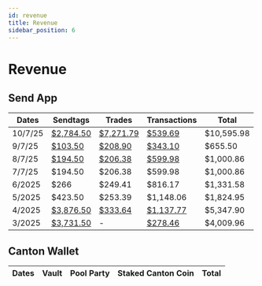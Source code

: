 ```yaml
---
id: revenue
title: Revenue
sidebar_position: 6
---
```


# Revenue

## Send App

| Dates | Sendtags | Trades | Transactions | Total |
|-------|----------|--------|--------------|-------|
| 10/7/25 | <a href="https://basescan.org/tx/0x766da9341b497b80804c4ad0aec9c2fa257f17dae80b67ab70d4ee28f91fa7ff" className="multisig-revenue-link" target="_blank">$2,784.50</a> | <a href="https://basescan.org/tx/0xa3ded58988005bbbf4b75c713b8847043e78faa674f3c52a54425d61af1f15e8" className="multisig-revenue-link" target="_blank">$7,271.79</a> | <a href="https://basescan.org/tx/0xfd6ff8fe4865d4e2725fea32ececd828e72469966f26d8f0a143678aa388f71c" className="multisig-revenue-link" target="_blank">$539.69</a> | $10,595.98 |
| 9/7/25 | <a href="https://basescan.org/tx/0xc2a5ad6c307612faab54f94fd8a304d99fa28d113b03cce30a08e58347160cc8" className="multisig-revenue-link" target="_blank">$103.50</a> | <a href="https://basescan.org/tx/0xb67ca84dfdb6a4c9ad9e95418ab63e2e5aaa246f9019e44dce82c898e8c3a6fe" className="multisig-revenue-link" target="_blank">$208.90</a> | <a href="https://basescan.org/tx/0x1402ef362c2943d16f3922cd8f65d69f2103e21b369b63317a1e6a281382c390" className="multisig-revenue-link" target="_blank">$343.10</a> | $655.50 |
| 8/7/25 | <a href="https://basescan.org/tx/0x95b977030ab679edc632b50a5b8ecad4f91a708d6e40e993c77ebc9ad080bc50" className="multisig-revenue-link" target="_blank">$194.50</a> | <a href="https://basescan.org/tx/0x130980e6a327a16bd2a4cf9d44880a2962e27195321b14ecbff9c2bbbc6b9296" className="multisig-revenue-link" target="_blank">$206.38</a> | <a href="https://basescan.org/tx/0x114ef4392651e22d251350afe081a9ba50df4a3b5f3d8cbe125e738efe27e0cf" className="multisig-revenue-link" target="_blank">$599.98</a> | $1,000.86 |
| 7/7/25 | $194.50 | $206.38 | $599.98 | $1,000.86 |
| 6/2025 | $266 | $249.41 | $816.17 | $1,331.58 |
| 5/2025 | $423.50 | $253.39 | $1,148.06 | $1,824.95 |
| 4/2025 | <a href="https://basescan.org/tx/0x477b920524c1a42b946003620534993e827e470e79b9474f2b160fe3764a7411" className="multisig-revenue-link" target="_blank">$3,876.50</a> | <a href="https://basescan.org/tx/0x477b920524c1a42b946003620534993e827e470e79b9474f2b160fe3764a7411" className="multisig-revenue-link" target="_blank">$333.64</a> | <a href="https://basescan.org/tx/0x1d2ca7115c69805117826c3b05fbbd46c524cbe7faffac950609a5f41be07b32" className="multisig-revenue-link" target="_blank">$1,137.77</a> | $5,347.90 |
| 3/2025 | <a href="https://basescan.org/tx/0x65fae61cdc74d5c8bebf748d571c805fa53b63773f3516bb452c2a017ac5ef81" className="multisig-revenue-link" target="_blank">$3,731.50</a> | - | <a href="https://basescan.org/tx/0x25cab17b62de03dfc0531706a66a54988e1c65bca3a58c4948721fe4090df828" className="multisig-revenue-link" target="_blank">$278.46</a> | $4,009.96 |

## Canton Wallet

| Dates | Vault | Pool Party | Staked Canton Coin | Total |
|-------|----------|--------|--------------|-------|
